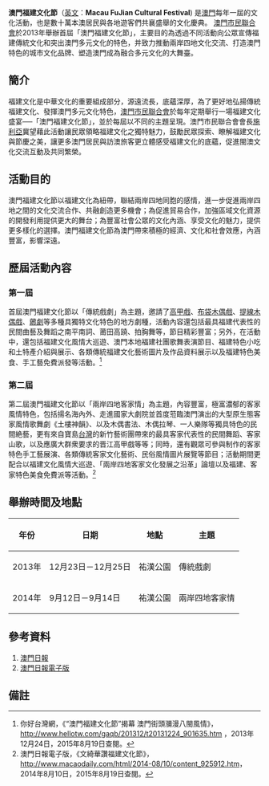 

'''澳門福建文化節'''（[[英文|英文]]：'''Macau FuJian Cultural Festival''') 是[[澳門|澳門]]每年一屆的文化活動，也是數十萬本澳居民與各地遊客們共襄盛舉的文化慶典。 [[澳門市民聯合會|澳門市民聯合會]]於2013年舉辦首屆「澳門福建文化節」，主要目的為透過不同活動向公眾宣傳福建傳統文化和突出澳門多元文化的特色，并致力推動兩岸四地文化交流、打造澳門特色的城市文化品牌、塑造澳門成為融合多元文化的大舞臺。

== 簡介 ==
福建文化是中華文化的重要組成部分，源遠流長，底蘊深厚，為了更好地弘揚傳統福建文化、發揮澳門多元文化特色，[[澳門市民聯合會|澳門市民聯合會]]於每年定期舉行一場福建文化盛宴──「澳門福建文化節」，並於每屆以不同的主題呈現。澳門市民聯合會會長[[施利亞|施利亞]]冀望藉此活動讓民眾領略福建文化之獨特魅力，鼓勵民眾探索、瞭解福建文化與節慶之美，讓更多澳門居民與訪澳旅客更立體感受福建文化的底蘊，促進閩澳文化交流互動及共同繁榮。

== 活動目的 ==
澳門福建文化節以福建文化為紐帶，聯結兩岸四地同胞的感情，進一步促進兩岸四地之間的文化交流合作、共融創造更多機會；為促進貿易合作，加強區域文化資源的開發利用提供更大的舞台；為豐富社會公眾的文化內涵、享受文化的魅力，提供更多樣化的選擇。澳門福建文化節為澳門帶來積極的經濟、文化和社會效應，內涵豐富，影響深遠。

== 歷屆活動內容 ==
===第一屆===
首屆澳門福建文化節以「傳統戲劇」為主題，邀請了[[高甲戲|高甲戲]]、[[布袋木偶戲|布袋木偶戲]]、[[提線木偶戲|提線木偶戲]]、[[薌劇|薌劇]]等多種具獨特文化特色的地方劇種，活動內容還包括最具福建代表性的民間曲藝及舞蹈之南平南詞、莆田高蹺、拍胸舞等，節目精彩豐富；另外，在活動中，還包括福建文化風情大巡遊、澳門本地福建社團歌舞表演節目、福建特色小吃和土特產介紹與展示、各類傳統福建文化藝術圖片及作品資料展示以及福建特色美食、手工藝免費派發等活動。<ref>你好台灣網，《“澳門福建文化節”揭幕 澳門街頭瀰漫八閩風情》，[http://www.hellotw.com/gaqb/201312/t20131224_901635.htm http://www.hellotw.com/gaqb/201312/t20131224_901635.htm] {{Wayback|url=http://www.hellotw.com/gaqb/201312/t20131224_901635.htm |date=20150924031133 }}，2013年12月24日，2015年8月19日查閱。</ref>

===第二屆===
第二屆澳門福建文化節以「兩岸四地客家情」為主題，內容豐富，極富濃郁的客家風情特色，包括揚名海內外、走進國家大劇院並首度蒞臨澳門演出的大型原生態客家風情歌舞劇《土樓神韻》、以及木偶書法、木偶拉琴、一人樂隊等獨具特色的民間絶藝，更有來自寶島[[台灣|台灣]]的新竹藝術團帶來的最具客家代表性的民間舞蹈、客家山歌，以及應廣大群衆要求的晋江高甲戲等等；同時，還有觀眾可參與制作的客家特色手工藝展演、各類傳統客家文化藝術、民俗風情圖片展覽等節目；活動期間更配合以福建文化風情大巡遊、「兩岸四地客家文化發展之沿革」論壇以及福建、客家特色美食免費派等活動。<ref>澳門日報電子版，《文綺華讚福建文化節》，[http://www.macaodaily.com/html/2014-08/10/content_925912.htm http://www.macaodaily.com/html/2014-08/10/content_925912.htm]{{dead link|date=2018年3月 |bot=InternetArchiveBot |fix-attempted=yes }}，2014年8月10日，2015年8月19日查閱。</ref>

== 舉辦時間及地點 ==
{| class="wikitable"
|-
! 年份 !! 日期 !! 地點 !! 主題
|-
| 2013年 || 12月23日－12月25日 || 祐漢公園 || 傳統戲劇
|-
| 2014年 || 9月12日－9月14日 || 祐漢公園 || 兩岸四地客家情
|}

==參考資料==
# [[澳門日報|澳門日報]]
# [http://www.macaodaily.com 澳門日報電子版] {{Wayback|url=http://www.macaodaily.com/ |date=20041231061451 }}

== 備註 ==
<div style="font-size:85%">
<references/>
</div>